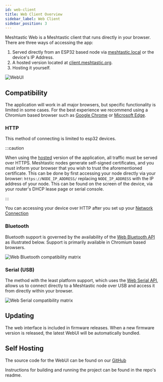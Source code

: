 ```yaml
---
id: web-client
title: Web Client Overview
sidebar_label: Web Client
sidebar_position: 3
---
```


Meshtastic Web is a Meshtastic client that runs directly in your browser.
There are three ways of accessing the app:

1. Served directly from an ESP32 based node via [meshtastic.local](http://meshtastic.local) or the device's IP Address.
2. A hosted version located at [client.meshtastic.org](https://client.meshtastic.org).
3. Hosting it yourself.

![WebUI](/img/webUI.webp)

## Compatibility

The application will work in all major browsers, but specific functionality is limited in some cases. For the best experience we recommend using a Chromium based browser such as [Google Chrome](https://www.google.com/chrome) or [Microsoft Edge](https://www.microsoft.com/en-us/edge).

### HTTP

This method of connecting is limited to esp32 devices.

:::caution

When using the [hosted](https://client.meshtastic.org) version of the application, all traffic must be served over HTTPS.
Meshtastic nodes generate self-signed certificates, and you must inform your browser that you wish to trust the aforementioned certificate.
This can be done by first accessing your node directly via your browser: `https://NODE_IP_ADDRESS/` replacing `NODE_IP_ADDRESS` with the IP address of your node.
This can be found on the screen of the device, via your router's DHCP lease page or serial console.

:::

You can accessing your device over HTTP after you set up your [Network Connection](/docs/configuration/radio/network)

### Bluetooth

Bluetooth support is governed by the availability of the [Web Bluetooth API](https://web.dev/bluetooth) as illustrated below. Support is primarily available in Chromium based browsers.

![Web Bluetooth compatibility matrix](https://caniuse.bitsofco.de/image/web-bluetooth.png)

### Serial (USB)

The method with the least platform support, which uses the [Web Serial API](https://web.dev/serial), allows us to connect directly to a Meshtastic node over USB and access it from directly within your browser.

![Web Serial compatibility matrix](https://caniuse.bitsofco.de/image/web-serial.png)

## Updating

The web interface is included in firmware releases. When a new firmware version is released, the latest WebUI will be automatically bundled.

## Self Hosting

The source code for the WebUI can be found on our [GitHub](https://github.com/meshtastic/web)

Instructions for building and running the project can be found in the repo's readme.
